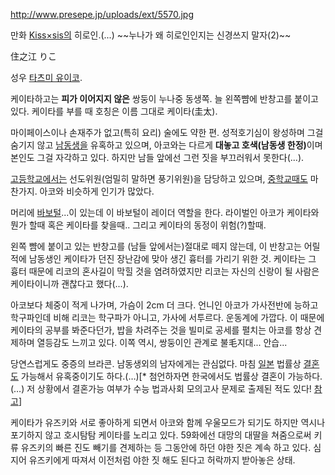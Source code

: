 http://www.presepe.jp/uploads/ext/5570.jpg

만화 [[Kiss×sis]]의 히로인.(...)
~~누나가 왜 히로인인지는 신경쓰지 말자(2)~~

住之江 りこ 

성우 [[타츠미 유이코]].
 
케이타하고는 '''피가 이어지지 않은''' 쌍둥이 누나중 동생쪽. 늘 왼쪽뺨에 반창고를 붙이고 있다. 케이타를 부를 때 호칭은 이름 그대로 케이타(圭太).

마이페이스이나 손재주가 없고(특히 요리) 술에도 약한 편. 성적호기심이 왕성하며 그걸 숨기지 않고 [[남동생]]을 유혹하고 있으며, 아코와는 다르게 '''대놓고 호색(남동생 한정)'''이며 본인도 그걸 자각하고 있다. 하지만 남들 앞에선 그런 짓을 부끄러워서 못한다(...).

[[고등학교]]에서는 선도위원(엄밀히 말하면 풍기위원)을 담당하고 있으며, [[중학교]]때도 마찬가지. 아코와 비슷하게 인기가 많았다.

머리에 [[바보털]]...이 있는데 이 바보털이 레이더 역할을 한다. 라이벌인 아코가 케이타와 뭔가 할때 혹은 케이타를 찾을때.. 그리고 케이타의 동정이 위험(?)할때.

왼쪽 뺨에 붙이고 있는 반창고를 (남들 앞에서는)절대로 떼지 않는데, 이 반창고는 어릴 적에 남동생인 케이타가 던진 장난감에 맞아 생긴 흉터를 가리기 위한 것. 케이타는 그 흉터 때문에 리코의 혼사길이 막힐 것을 염려하였지만 리코는 자신의 신랑이 될 사람은 케이타이니까 괜찮다고 했다(...).

아코보다 체중이 적게 나가며, 가슴이 2cm 더 크다. 언니인 아코가 가사전반에 능하고 학구파인데 비해 리코는 학구파가 아니고, 가사에 서투르다. 운동계에 가깝다. 이 때문에 케이타의 공부를 봐준다던가, 밥을 차려주는 것을 빌미로 공세를 펼치는 아코를 항상 견제하며 열등감도 느끼고 있다. 이쪽 역시, 쌍둥이인 관계로 불毛지대... 안습...

당연스럽게도 중증의 브라콘. 남동생외의 남자에게는 관심없다. 마침 [[일본]] 법률상 [[결혼]]도 가능해서 유혹중이기도 하다.(…)[* 첨언하자면 한국에서도 법률상 결혼이 가능하다.(…) 저 상황에서 결혼가능 여부가 수능 법과사회 모의고사 문제로 출제된 적도 있다! [http://blog.naver.com/tmtm1917/80067768599 참고]]

케이타가 유즈키와 서로 좋아하게 되면서 아코와 함께 우울모드가 되기도 하지만 역시나 포기하지 않고 호시탐탐 케이타를 노리고 있다. 59화에선 대망의 대딸을 쳐줌으로써 키류 유즈키의 빠른 진도 빼기를 견제하는 등 그동안에 하던 야한 짓은 계속 하고 있다. 심지어 유즈키에게 따져서 이전처럼 야한 짓 해도 된다고 허락까지 받아놓은 상태. 

